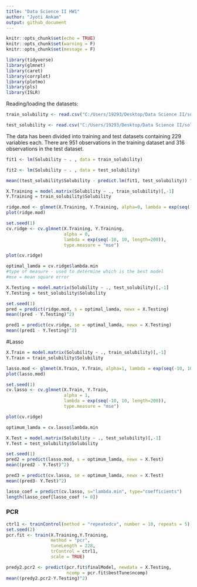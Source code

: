 ```yaml
---
title: "Data Science II HW1"
author: "Jyoti Ankam"
output: github_document
---
```



```r
knitr::opts_chunk$set(echo = TRUE)
knitr::opts_chunk$set(warning = F)
knitr::opts_chunk$set(message = F)
```

```r

library(tidyverse)
library(glmnet)
library(caret)
library(corrplot)
library(plotmo)
library(pls)
library(ISLR)

```

Reading/loading the datasets:

```r
train_solubility <- read.csv("C:/Users/19293/Desktop/Data Science II/solubility_train.csv") 

test_solubility <- read.csv("C:/Users/19293/Desktop/Data Science II/solubility_test.csv")

```
The data has been divided into training and test datasets containing 229 variables each. There are 951 observations in the training dataset and 316 observations in the test dataset.
```r

fit1 <- lm(Solubility ~ . , data = train_solubility)

fit2 <- lm(Solubility ~ . , data = test_solubility)

mean((test_solubility$Solubility - predict.lm(fit1, test_solubility)) ^ 2)

```


```r

X.Training = model.matrix(Solubility ~ ., train_solubility)[,-1]
Y.Training = train_solubility$Solubility

ridge.mod <- glmnet(X.Training, Y.Training, alpha=0, lambda = exp(seq(-10, 10, length=200)))
plot(ridge.mod)

set.seed(1)
cv.ridge <- cv.glmnet(X.Training, Y.Training, 
                      alpha = 0, 
                      lambda = exp(seq(-10, 10, length=200)),
                      type.measure = "mse")

plot(cv.ridge)

optimal_lamda = cv.ridge$lambda.min
#type of measure - used to determine which is the best model
#mse = mean square error
```

```r
X.Testing = model.matrix(Solubility ~ ., test_solubility)[,-1]
Y.Testing = test_solubility$Solubility

set.seed(1)
pred = predict(ridge.mod, s = optimal_lamda, newx = X.Testing)
mean((pred - Y.Testing)^2)

pred1 = predict(cv.ridge, se = optimal_lamda, newx = X.Testing)
mean((pred1 - Y.Testing)^2)
```
#Lasso

```r
X.Train = model.matrix(Solubility ~ ., train_solubility)[,-1]
Y.Train = train_solubility$Solubility

lasso.mod <- glmnet(X.Train, Y.Train, alpha=1, lambda = exp(seq(-10, 10, length=200)))
plot(lasso.mod)

set.seed(1)
cv.lasso <- cv.glmnet(X.Train, Y.Train, 
                      alpha = 1, 
                      lambda = exp(seq(-10, 10, length=200)),
                      type.measure = "mse")

plot(cv.ridge)

optimum_lamda = cv.lasso$lambda.min

```

```r
X.Test = model.matrix(Solubility ~ ., test_solubility)[,-1]
Y.Test = test_solubility$Solubility

set.seed(1)
pred2 = predict(lasso.mod, s = optimum_lamda, newx = X.Test)
mean((pred2 - Y.Test)^2)

pred3 = predict(cv.lasso, se = optimum_lamda, newx = X.Test)
mean((pred3- Y.Test)^2)

```
```r
lasso_coef = predict(cv.lasso, s="lambda.min", type="coefficients")
length(lasso_coef[lasso_coef != 0])
```

### PCR 
```r
ctrl1 <- trainControl(method = "repeatedcv", number = 10, repeats = 5)
set.seed(2)
pcr.fit <- train(X.Training,Y.Training,
                 method = "pcr",
                 tuneLength = 228,
                 trControl = ctrl1,
                 scale = TRUE)

predy2.pcr2 <- predict(pcr.fit$finalModel, newdata = X.Testing, 
                       ncomp = pcr.fit$bestTune$ncomp)
mean((predy2.pcr2-Y.Testing)^2)

```
